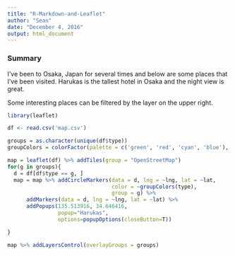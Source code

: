 ```yaml
---
title: "R-Markdown-and-Leaflet"
author: "Sean"
date: "December 4, 2016"
output: html_document
---
```


### Summary

I've been to Osaka, Japan for several times and below are some places that I've been visited. Harukas is the tallest hotel in Osaka and the night view is great.

Some interesting places can be filtered by the layer on the upper right.

```r
library(leaflet)

df <- read.csv('map.csv')

groups = as.character(unique(df$type))
groupColors = colorFactor(palette = c('green', 'red', 'cyan', 'blue'), domain = df$type)

map = leaflet(df) %>% addTiles(group = "OpenStreetMap")
for(g in groups){
  d = df[df$type == g, ]
  map = map %>% addCircleMarkers(data = d, lng = ~lng, lat = ~lat, 
                                 color = ~groupColors(type),
                                 group = g) %>%
      addMarkers(data = d, lng = ~lng, lat = ~lat) %>%
      addPopups(135.513916, 34.646416,
                popup="Harukas",
                options=popupOptions(closeButton=T))

}

map %>% addLayersControl(overlayGroups = groups)
```


